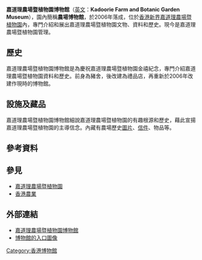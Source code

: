 {{Infobox Museum
 |name          = 嘉道理農場暨植物園博物館<br>農場博物館
 |image         = HK KFBG FarmMuseum Farmshop.jpg
 |imagesize     = 400px
 |caption       = 博物館入口
 |map_type      = 
 |map_caption   = 
 |latitude      = 
 |longitude     = 
 |established   = 2006年
 |dissolved     = 
 |location      = [[香港|香港]][[新界|新界]][[嘉道理農場暨植物園|嘉道理農場暨植物園]]內
 |type          = 嘉道理農場暨植物園資料和歷史
 |area          = 
 |visitors      = 
 |director      = 
 |curator = 
 |openinghours  =每日 ([[嘉道理農場暨植物園|嘉道理農場暨植物園]]停開日除外)：9時30分至下午4時30分<br>[[嘉道理農場暨植物園|嘉道理農場暨植物園]]停開日：休館
 |website       = http://www.kfbg.org
}}

'''嘉道理農場暨植物園博物館'''（[[英文|英文]]：'''Kadoorie Farm and Botanic Garden Museum'''），園內簡稱'''農場博物館'''，於2006年落成，位於[[香港|香港]][[新界|新界]][[嘉道理農場暨植物園|嘉道理農場暨植物園]]內，專門介紹和展出嘉道理農場暨植物園文物、資料和歷史。現今是嘉道理農場暨植物園管理。

==歷史==
嘉道理農場暨植物園博物館是為慶祝嘉道理農場暨植物園金禧紀念，專門介紹嘉道理農場暨植物園資料和歷史。前身為豬舍，後改建為禮品店，再重新於2006年改建作現時的博物館。

==設施及藏品==
嘉道理農場暨植物園博物館細說嘉道理農場暨植物園的有趣根源和歷史，藉此宣揚嘉道理農場暨植物園的主導信念。內藏有農場歷史[[圖片|圖片]]、[[信件|信件]]、物品等。

==參考資料==

==參見==
* [[嘉道理農場暨植物園|嘉道理農場暨植物園]]
* [[香港農業|香港農業]]

==外部連結==
*[http://www.kfbg.org/kfbstaging/eventsdetail_txt.xml?fid=170&sid=247&id=2380 嘉道理農場暨植物園博物館]{{Dead link}}
*[http://org.idv.tw/huey/modules/newbb/viewtopic.php?topic_id=353&forum=11 博物館的入口圖像]{{dead link|date=2017年12月 |bot=InternetArchiveBot |fix-attempted=yes }}

{{香港博物館}}

[[Category:香港博物館|Category:香港博物館]]